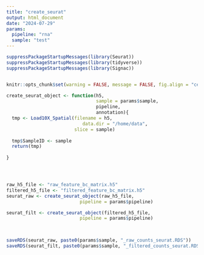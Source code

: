```yaml
---
title: "create_seurat"
output: html_document
date: "2024-07-29"
params:
  pipeline: "rna"
  sample: "test"
---
```


```r

suppressPackageStartupMessages(library(Seurat))
suppressPackageStartupMessages(library(tidyverse))
suppressPackageStartupMessages(library(Signac))


knitr::opts_chunk$set(warning = FALSE, message = FALSE, fig.align = "center")
```




```r


create_seurat_object <- function(h5,
                                 sample = params$sample,
                                 pipeline, 
                                 annotation){
  tmp <- Load10X_Spatial(filename = h5,
                            data.dir = "/home/data",
                         slice = sample)
  
  tmp$SampleID <- sample
  return(tmp)
  
}





```


```r

raw_h5_file <- "raw_feature_bc_matrix.h5"
filtered_h5_file <- "filtered_feature_bc_matrix.h5"
seurat_raw <- create_seurat_object(raw_h5_file,
                           pipeline = params$pipeline)

seurat_filt <- create_seurat_object(filtered_h5_file,
                           pipeline = params$pipeline)
  


saveRDS(seurat_raw, paste0(params$sample, "_raw_counts_seurat.RDS"))
saveRDS(seurat_filt, paste0(params$sample, "_filtered_counts_seurat.RDS"))


```